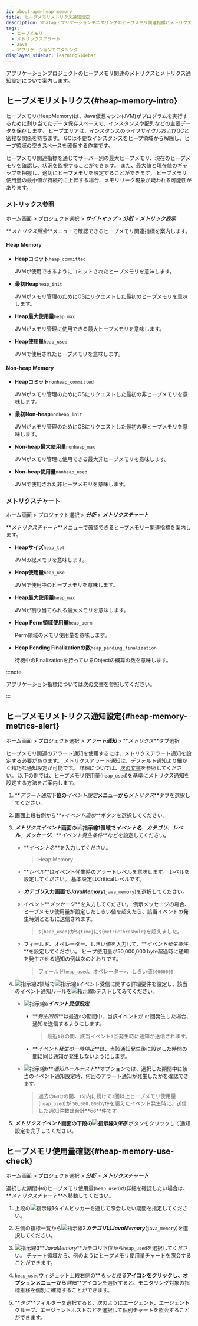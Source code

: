 ```yaml
---
id: about-apm-heap-memory
title: ヒープメモリメトリクス通知設定
description: WhaTapアプリケーションモニタリングのヒープメモリ関連指標とメトリクス通知設定について案内します。
tags:
  - ヒープメモリ
  - メトリックスアラート
  - Java
  - アプリケーションモニタリング
displayed_sidebar: learningSidebar
---
```


アプリケーションプロジェクトのヒープメモリ関連のメトリクスとメトリクス通知設定について案内します。

## ヒープメモリメトリクス{#heap-memory-intro}

ヒープメモリ(HeapMemory)は、Java仮想マシン(JVM)がプログラムを実行するために割り当てたデータ保存スペースで、インスタンスや配列などの主要データを保存します。 ヒープエリアは、インスタンスのライフサイクルおよびGCと密接な関係を持ちます。 GCは不要なインスタンスをヒープ領域から解除し、ヒープ領域の空きスペースを確保する作業です。 

<ImgLang img='best-p/about-heap-memory.png' desc='ヒープメモリーウィジェット' />

ヒープメモリ関連指標を通じてサーバー別の最大ヒープメモリ、現在のヒープメモリを確認し、状況を監視することができます。 また、最大値と現在値のギャップを把握し、適切にヒープメモリを設定することができます。 ヒープメモリ使用量の最小値が持続的に上昇する場合、メモリリーク現象が疑われる可能性があります。

### メトリックス参照

ホーム画面 > プロジェクト選択 > **_サイトマップ_** > **_分析_** > **_メトリック表示_**

**_メトリクス照会_**メニューで確認できるヒープメモリ関連指標を案内します。 

#### Heap Memory

- **Heapコミット**`heap_committed`

  JVMが使用できるようにコミットされたヒープメモリを意味します。

- **最初Heap**`heap_init`

  JVMがメモリ管理のためにOSにリクエストした最初のヒープメモリを意味します。

- **Heap最大使用量**`heap_max`

  JVMがメモリ管理に使用できる最大ヒープメモリを意味します。 

- **Heap使用量**`heap_used`

  JVMで使用されたヒープメモリを意味します。 

#### Non-heap Memory

- **Heapコミット**`nonheap_committed`

  JVMがメモリ管理のためにOSにリクエストした最初の非ヒープメモリを意味します。

- **最初Non-heap**`nonheap_init`

  JVMがメモリ管理のためにOSにリクエストした最初の非ヒープメモリを意味します。

- **Non-heap最大使用量**`nonheap_max`

  JVMがメモリ管理に使用できる最大非ヒープメモリを意味します。 

- **Non-heap使用量**`nonheap_used`

  JVMで使用された非ヒープメモリを意味します。

### メトリクスチャート

ホーム画面 > プロジェクト選択 > **_分析_** > **_メトリクスチャート_**

**_メトリクスチャート_**メニューで確認できるヒープメモリー関連指標を案内します。

- **Heapサイズ**`heap_tot`

  JVMの総メモリを意味します。 

- **Heap使用量**`heap_use`

  JVMで使用中のヒープメモリを意味します。 

- **Heap最大使用量**`heap_max`

  JVMが割り当てられる最大メモリを意味します。

- **Heap Perm領域使用量**`heap_perm`

  Perm領域のメモリ使用量を意味します。

- **Heap Pending Finalizationの数**`heap_pending_finalization`

  待機中のFinalizationを持っているObjectの概算の数を意味します。

:::note

アプリケーション指標については[次の文書](../java/metrics-app)を参照してください。 

:::

## ヒープメモリメトリクス通知設定{#heap-memory-metrics-alert}

ホーム画面 > プロジェクト選択 > **_アラート通知_** > **_メトリクス_**タブ選択

ヒープメモリ関連のアラート通知を使用するには、メトリクスアラート通知を設定する必要があります。 メトリクスアラート通知は、デフォルト通知より細かく精巧な通知設定が可能です。 詳細については、[次の文書](../java/metric-warning-notice)を参照してください。 以下の例では、ヒープメモリ使用量(`heap_used`)を基準にメトリクス通知を設定する方法をご案内します。

<ImgLang img='best-p/about-heap-memory-metrics-event-01.png' desc='ヒープメモリメトリクス通知設定1' />

1. **_アラート通知_**下位の**_イベント設定_**メニューから**_メトリクス_**タブを選択してください。

2. 画面上段右側から**_+イベント追加_**ボタンを選択してください。

3. **_メトリクスイベント_**画面の![指示線1](/img/number-01.png)領域で**_イベント名_**、**_カテゴリ_**、**_レベル_**、**_メッセージ_**、**_イベント発生条件_**などを設定してください。

   - **_イベント名_**を入力してください。 

     > Heap Memory

   - **_レベル_**はイベント発生時のアラートレベルを意味します。 レベルを設定してください。 基本設定は<span class='vslow'>Critical</span>レベルです。

   - **_カテゴリ_**入力画面で**_JavaMemory_**(`java_memory`)を選択してください。

   - イベント**_メッセージ_**を入力してください。 例示メッセージの場合、ヒープメモリ使用量が設定したしきい値を超えたら、該当イベントの発生時刻とともに送信されます。

     > `${heap_used}`が`${time}`に`${metricThreshold}`を超えました。

   - フィールド、オペレーター、しきい値を入力して、**_イベント発生条件_**を設定してください。 ヒープ使用量が50,000,000 byte超過時に通知を発生させる通知の例は次のとおりです。

     > フィールド`heap_used`、オペレーター`>`、しきい値`50000000`

4. ![指示線2](/img/number-02.png)領域で![指示線a](/img/char-a.svg)イベント受信に関する詳細要件を設定し、該当のイベント通知ルールを![指示線b](/img/char-b.svg)テストしてみてください。

   <ImgLang img='best-p/about-heap-memory-metrics-event-02.png' desc='ヒープメモリメトリクス通知設定2' />

   - ![指示線a](/img/char-a.svg)**_イベント受信設定_**

     - **_発生回数_**は最近`n`の期間中、当該イベントが `n'`回発生した場合、通知を送信するようにします。

       > 最近`1分`の間、該当イベント`3`回発生時に通知が送信されます。

     - **_イベント発生の一時停止_**は、当該通知発生後に設定した時間の間に同じ通知が発生しないようにします。 

   - ![指示線b](/img/char-b.svg)**_通知ルールテスト_**オプションでは、選択した期間中に該当のイベント通知設定時、何回のアラート通知が発生したかを確認できます。 

     > 過去の`60分`の間、`1分`内に続けて`3`回以上ヒープメモリ使用量(`heap_used`)が `50,000,000`byteを超えたイベント発生時に、送信した通知件数は合計**_66_**件です。

5. **_メトリクスイベント_**画面の下段の![指示線3](/img/number-03.png)**_保存_** ボタンをクリックして通知設定を完了してください。

## ヒープメモリ使用量確認{#heap-memory-use-check}

ホーム画面 > プロジェクト選択 > **_分析_** > **_メトリクスチャート_**

選択した期間中のヒープメモリ使用量(`heap_used`)の詳細を確認したい場合は、**_メトリクスチャート_**へ移動してください。

<ImgLang img='best-p/about-heap-memory-metrics-chart-01.png' desc='メトリックスチャート' />

1. 上段の![指示線1](/img/number-01.png)タイムピッカーを通じて照会したい期間を指定してください。

2. 左側の指標一覧から![指示線2](/img/number-02.png)**_カテゴリ_**は**_JavaMemory_**(`java_memory`)を選択してください。

3. ![指示線3](/img/number-03.png)**_JavaMemory_**カテゴリ下位から`heap_used`を選択してください。 チャート領域から、例のようにヒープメモリ使用量チャートを照会することができます。

4. `heap_used`ウィジェット上段右側の**_もっと見る_**アイコンをクリックし、オプションメニューから**_詳細_**アイコンを選択すると、モニタリング対象の指標推移を個別に確認することができます。

   <ImgLang img='best-p/about-heap-memory-metrics-chart-02.png' desc='メトリクスチャート詳細 1' />

5. **_タグ_**フィルターを選択すると、次のようにエージェント、エージェントグループ、エージェントホストなどを選択して個別チャートを照会することができます。

   <ImgLang img='best-p/about-heap-memory-metrics-chart-03.png' desc='メトリクスチャート詳細 2' />
